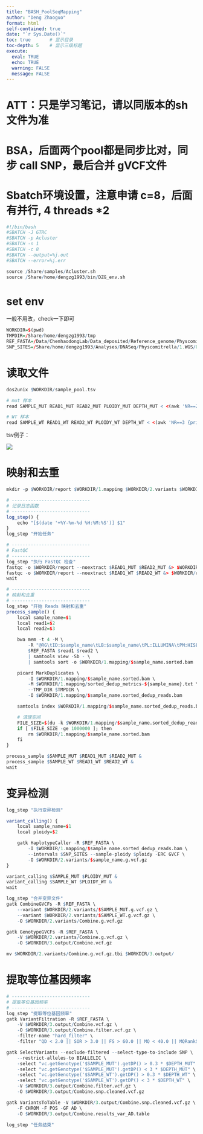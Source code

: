 ```yaml
---
title: "BASH_PoolSeqMapping"
author: "Deng Zhaoguo"
format: html
self-contained: true
date: "`r Sys.Date()`"
toc: true       # 显示目录
toc-depth: 5    # 显示三级标题
execute:
  eval: TRUE
  echo: TRUE
  warning: FALSE
  message: FALSE
---
```


# ATT：只是学习笔记，请以同版本的sh文件为准

# BSA，后面两个pool都是同步比对，同步 call SNP，最后合并 gVCF文件

# Sbatch环境设置，注意申请 c=8，后面有并行, 4 threads \*2

```r
#!/bin/bash
#SBATCH -J GTRC
#SBATCH -p Acluster
#SBATCH -n 1
#SBATCH -c 8
#SBATCH --output=%j.out
#SBATCH --error=%j.err

source /Share/samples/Acluster.sh
source /Share/home/dengzg1993/bin/DZG_env.sh
```

# set env

一般不用改，check一下即可

```r
WORKDIR=$(pwd)
TMPDIR=/Share/home/dengzg1993/tmp
REF_FASTA=/Data/ChenhaodongLab/Data_deposited/Reference_genome/Physcomitrella/Gd_v6.1/Ppatens_870_V6.fasta
SNP_SITES=/Share/home/dengzg1993/Analyses/DNASeq/Physcomitrella/1.WGS/05.Villersexel/2024.11.25_v6.1/4.annotate/Results/Vx.cohort.snp.final.vcf.gz
```

# 读取文件

```r
dos2unix $WORKDIR/sample_pool.tsv

# mut 样本
read SAMPLE_MUT READ1_MUT READ2_MUT PLOIDY_MUT DEPTH_MUT < <(awk 'NR==2 {print $1, $2, $3, $4, $5}' $WORKDIR/sample_pool.tsv)

# WT 样本
read SAMPLE_WT READ1_WT READ2_WT PLOIDY_WT DEPTH_WT < <(awk 'NR==3 {print $1, $2, $3, $4, $5}' $WORKDIR/sample_pool.tsv)
```

tsv例子：

![](images/BSA%20pool.jpg)

# 映射和去重

```r
mkdir -p $WORKDIR/report $WORKDIR/1.mapping $WORKDIR/2.variants $WORKDIR/3.output

# -----------------------------
# 记录日志函数
# -----------------------------
log_step() {
    echo "[$(date '+%Y-%m-%d %H:%M:%S')] $1"
}
log_step "开始任务"

# -----------------------------
# FastQC
# -----------------------------
log_step "执行 FastQC 检查"
fastqc -o $WORKDIR/report --noextract $READ1_MUT $READ2_MUT &> $WORKDIR/report/fastqc_m.log &
fastqc -o $WORKDIR/report --noextract $READ1_WT $READ2_WT &> $WORKDIR/report/fastqc_w.log &
wait

# -----------------------------
# 映射和去重
# -----------------------------
log_step "开始 Reads 映射和去重"
process_sample() {
    local sample_name=$1
    local read1=$2
    local read2=$3

    bwa mem -t 4 -M \
        -R "@RG\tID:$sample_name\tLB:$sample_name\tPL:ILLUMINA\tPM:HISEQ\tSM:$sample_name" \
        $REF_FASTA $read1 $read2 \
        | samtools view -Sb - \
        | samtools sort -o $WORKDIR/1.mapping/$sample_name.sorted.bam

    picard MarkDuplicates \
        -I $WORKDIR/1.mapping/$sample_name.sorted.bam \
        -M $WORKDIR/1.mapping/sorted_dedup_metrics-${sample_name}.txt \
        --TMP_DIR $TMPDIR \
        -O $WORKDIR/1.mapping/$sample_name.sorted_dedup_reads.bam

    samtools index $WORKDIR/1.mapping/$sample_name.sorted_dedup_reads.bam

    # 清理空间
    FILE_SIZE=$(du -k $WORKDIR/1.mapping/$sample_name.sorted_dedup_reads.bam | awk '{print $1}')
    if [ $FILE_SIZE -ge 1000000 ]; then
        rm $WORKDIR/1.mapping/$sample_name.sorted.bam
    fi
}

process_sample $SAMPLE_MUT $READ1_MUT $READ2_MUT &
process_sample $SAMPLE_WT $READ1_WT $READ2_WT &
wait
```

# 变异检测

```r
log_step "执行变异检测"

variant_calling() {
    local sample_name=$1
    local ploidy=$2

    gatk HaplotypeCaller -R $REF_FASTA \
        -I $WORKDIR/1.mapping/$sample_name.sorted_dedup_reads.bam \
        --intervals $SNP_SITES --sample-ploidy $ploidy -ERC GVCF \
        -O $WORKDIR/2.variants/$sample_name.g.vcf.gz
}

variant_calling $SAMPLE_MUT $PLOIDY_MUT &
variant_calling $SAMPLE_WT $PLOIDY_WT &
wait

log_step "合并变异文件"
gatk CombineGVCFs -R $REF_FASTA \
    --variant $WORKDIR/2.variants/$SAMPLE_MUT.g.vcf.gz \
    --variant $WORKDIR/2.variants/$SAMPLE_WT.g.vcf.gz \
    -O $WORKDIR/2.variants/Combine.g.vcf.gz

gatk GenotypeGVCFs -R $REF_FASTA \
    -V $WORKDIR/2.variants/Combine.g.vcf.gz \
    -O $WORKDIR/3.output/Combine.vcf.gz

mv $WORKDIR/2.variants/Combine.g.vcf.gz.tbi $WORKDIR/3.output/
```

# 提取等位基因频率

```r
# -----------------------------
# 提取等位基因频率
# -----------------------------
log_step "提取等位基因频率"
gatk VariantFiltration -R $REF_FASTA \
    -V $WORKDIR/3.output/Combine.vcf.gz \
    -O $WORKDIR/3.output/Combine.filter.vcf.gz \
    -filter-name "hard_filter" \
    -filter "QD < 2.0 || SOR > 3.0 || FS > 60.0 || MQ < 40.0 || MQRankSum < -12.5 || ReadPosRankSum < -8.0"

gatk SelectVariants --exclude-filtered --select-type-to-include SNP \
    --restrict-alleles-to BIALLELIC \
    -select "vc.getGenotype('$SAMPLE_MUT').getDP() > 0.3 * $DEPTH_MUT" \
    -select "vc.getGenotype('$SAMPLE_MUT').getDP() < 3 * $DEPTH_MUT" \
    -select "vc.getGenotype('$SAMPLE_WT').getDP() > 0.3 * $DEPTH_WT" \
    -select "vc.getGenotype('$SAMPLE_WT').getDP() < 3 * $DEPTH_WT" \
    -V $WORKDIR/3.output/Combine.filter.vcf.gz \
    -O $WORKDIR/3.output/Combine.snp.cleaned.vcf.gz

gatk VariantsToTable -V $WORKDIR/3.output/Combine.snp.cleaned.vcf.gz \
    -F CHROM -F POS -GF AD \
    -O $WORKDIR/3.output/Combine.results_var_AD.table

log_step "任务结束"
```
